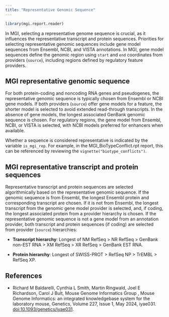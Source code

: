 ```yaml
---
title: "Representative Genomic Sequence"
---
```


```r
library(mgi.report.reader)
```

In MGI, selecting a representative genome sequence is crucial, as it influences the
representative transcript and protein sequences. Priorities for selecting
representative genomic sequences include gene model sequences from Ensembl,
NCBI, and VISTA annotations. In MGI, gene model sequences define the genomic
region using `start` and `end` coordinates from providers (`source`), including
regions defined by regulatory feature providers.

## MGI representative genomic sequence

For both protein-coding and noncoding RNA genes and pseudogenes, the
representative genomic sequence is typically chosen from Ensembl or NCBI gene
models. If both providers (`source`) offer gene models for a feature, the
shorter model is selected to avoid extended read-through transcripts. In the
absence of gene models, the longest associated GenBank genomic sequence is
chosen. For regulatory regions, the gene model from Ensembl, NCBI, or VISTA is
selected, with NCBI models preferred for enhancers when available.

Whether a sequence is considered representative is indicated by the variable
`is_mgi_rep`. For example, in the MGI_BioTypeConflict.rpt report, this can be
referenced by reviewing the `vignette("biotype_conflicts")`.

## MGI representative transcript and protein sequences

Representative transcript and protein sequences are selected algorithmically
based on the representative genomic sequence. If the genomic sequence is from
Ensembl, the longest Ensembl protein and corresponding transcript are chosen. If
it is not from Ensembl, the longest transcript from the genomic gene model
provider is selected, and, if coding, the longest associated protein from a
provider hierarchy is chosen. If the representative genomic sequence is not a
gene model from an annotation provider, both transcript and protein sequences
(if coding) are selected from provider (`source`) hierarchies:

- **Transcript hierarchy**: Longest of NM RefSeq > NR RefSeq > GenBank non-EST RNA >
XM RefSeq > XR RefSeq > GenBank EST RNA.

- **Protein hierarchy**: Longest of SWISS-PROT > RefSeq NP > TrEMBL > RefSeq XP.

## References

- Richard M Baldarelli, Cynthia L Smith, Martin Ringwald, Joel E Richardson, Carol J Bult, Mouse Genome Informatics Group , Mouse Genome Informatics: an integrated knowledgebase system for the laboratory mouse, Genetics, Volume 227, Issue 1, May 2024, iyae031. [doi:10.1093/genetics/iyae031](https://doi.org/10.1093/genetics/iyae031).
